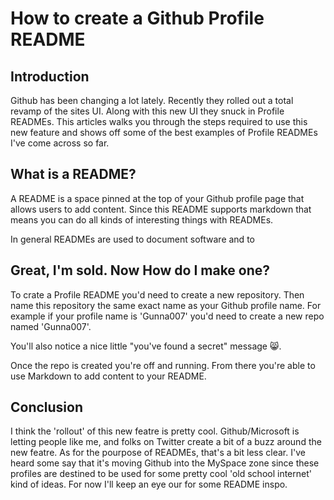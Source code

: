
<heading>


# How to create a Github Profile README

</heading>


## Introduction

Github has been changing a lot lately. Recently they rolled out a
total revamp of the sites UI. Along with this new UI they snuck in
Profile READMEs. This articles walks you through the steps required to
use this new feature and shows off some of the best examples of
Profile READMEs I've come across so far.

## What is a README?

A README is a space pinned at the top of your Github profile page that
allows users to add content. Since this README supports markdown that
means you can do all kinds of interesting things with READMEs.

In general READMEs are used to document software and to

## Great, I'm sold. Now How do I make one?

To crate a Profile README you'd need to create a new repository. Then
name this repository the same exact name as your Github profile name.
For example if your profile name is 'Gunna007' you'd need to create a
new repo named 'Gunna007'.

You'll also notice a nice little "you've found a secret" message 😸.

Once the repo is created you're off and running. From there you're
able to use Markdown to add content to your README.

## Conclusion

I think the 'rollout' of this new featre is pretty cool.
Github/Microsoft is letting people like me, and folks on Twitter
create a bit of a buzz around the new featre. As for the pourpose of
READMEs, that's a bit less clear. I've heard some say that it's moving
Github into the MySpace zone since these profiles are destined to be
used for some pretty cool 'old school internet' kind of ideas. For now
I'll keep an eye our for some README inspo.
